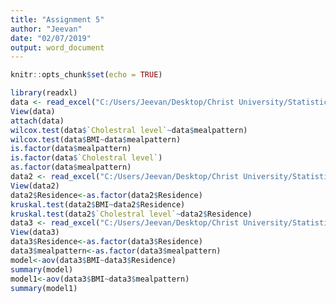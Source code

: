 ---
title: "Assignment 5"
author: "Jeevan"
date: "02/07/2019"
output: word_document
---

```{r setup, include=FALSE}
knitr::opts_chunk$set(echo = TRUE)
```

```{r}
library(readxl)
data <- read_excel("C:/Users/Jeevan/Desktop/Christ University/Statistics/DOE/Assignment5...xlsx",sheet = 1)
View(data)
attach(data)
wilcox.test(data$`Cholestral level`~data$mealpattern)
wilcox.test(data$BMI~data$mealpattern)
is.factor(data$mealpattern)
is.factor(data$`Cholestral level`)
as.factor(data$mealpattern)
data2 <- read_excel("C:/Users/Jeevan/Desktop/Christ University/Statistics/DOE/Assignment5...xlsx",sheet = 2)
View(data2)
data2$Residence<-as.factor(data2$Residence)
kruskal.test(data2$BMI~data2$Residence)
kruskal.test(data2$`Cholestral level`~data2$Residence)
data3 <- read_excel("C:/Users/Jeevan/Desktop/Christ University/Statistics/DOE/Assignment5...xlsx",sheet = 3)
View(data3)
data3$Residence<-as.factor(data3$Residence)
data3$mealpattern<-as.factor(data3$mealpattern)
model<-aov(data3$BMI~data3$Residence)
summary(model)
model1<-aov(data3$BMI~data3$mealpattern)
summary(model1)
```